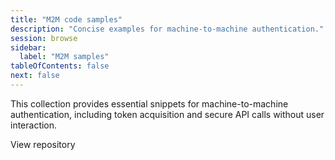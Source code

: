 ```yaml
---
title: "M2M code samples"
description: "Concise examples for machine-to-machine authentication."
session: browse
sidebar:
  label: "M2M samples"
tableOfContents: false
next: false
---
```


This collection provides essential snippets for machine-to-machine authentication, including token acquisition and secure API calls without user interaction.


<LinkButton href="https://github.com/scalekit-inc/gists/tree/main/m2m" target="_blank" rel="noopener" icon="github">View repository</LinkButton>
